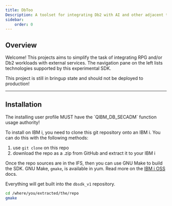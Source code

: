 ```yaml
---
title: DbToo
Description: A toolset for integrating Db2 with AI and other adjacent technologies/services
sidebar:
    order: 0
---
```


## Overview
Welcome! This projects aims to simplify the task of integrating RPG and/or Db2 workloads with external services. 
The navigation pane on the left lists technologies supported by this experimental SDK.

<Aside type="note">This project is still in bringup state and should not be deployed to production!</Aside>

----
## Installation

<Aside type="caution">The installing user profile MUST have the `QIBM_DB_SECADM` function usage authority!</Aside>

To install on IBM i, you need to clone this git repository onto an IBM i. You can do this with the following methods:

1. use `git clone` on this repo
2. download the repo as a .zip from GitHub and extract it to your IBM i

Once the repo sources are in the IFS, then you can use GNU Make to build the SDK. GNU Make, `gmake`, is available in yum. Read more on the [IBM i OSS](https://ibmi-oss-docs.readthedocs.io/en/latest/yum/README.html#installation) docs.

Everything will get built into the `dbsdk_v1` repository.

```sh
cd /where/you/extracted/the/repo
gmake
```
